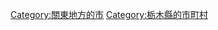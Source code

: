 {{cat main|日光市}}

{{DEFAULTSORT:Nikko-shi}}
[[Category:關東地方的市|Category:關東地方的市]]
[[Category:栃木縣的市町村|Category:栃木縣的市町村]]